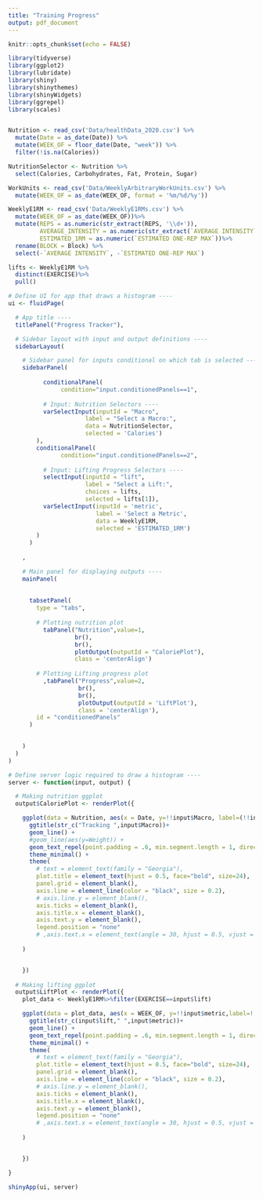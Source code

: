 ```yaml
---
title: "Training Progress"
output: pdf_document
---
```


```r
knitr::opts_chunk$set(echo = FALSE)
```


```r
library(tidyverse)
library(ggplot2)
library(lubridate)
library(shiny)
library(shinythemes)
library(shinyWidgets)
library(ggrepel)
library(scales)


Nutrition <- read_csv('Data/healthData_2020.csv') %>%
  mutate(Date = as_date(Date)) %>%
  mutate(WEEK_OF = floor_date(Date, "week")) %>%
  filter(!is.na(Calories))

NutritionSelector <- Nutrition %>%
  select(Calories, Carbohydrates, Fat, Protein, Sugar)

WorkUnits <- read_csv('Data/WeeklyArbitraryWorkUnits.csv') %>%
  mutate(WEEK_OF = as_date(WEEK_OF, format = '%m/%d/%y'))

WeeklyE1RM <- read_csv('Data/WeeklyE1RMs.csv') %>%
  mutate(WEEK_OF = as_date(WEEK_OF))%>%
  mutate(REPS = as.numeric(str_extract(REPS, '\\d+')),
         AVERAGE_INTENSITY = as.numeric(str_extract(`AVERAGE INTENSITY`, '\\d+'))/100,
         ESTIMATED_1RM = as.numeric(`ESTIMATED ONE-REP MAX`))%>%
  rename(BLOCK = Block) %>%
  select(-`AVERAGE INTENSITY`, -`ESTIMATED ONE-REP MAX`)

lifts <- WeeklyE1RM %>%
  distinct(EXERCISE)%>%
  pull()
```

```r
# Define UI for app that draws a histogram ----
ui <- fluidPage(

  # App title ----
  titlePanel("Progress Tracker"),

  # Sidebar layout with input and output definitions ----
  sidebarLayout(

    # Sidebar panel for inputs conditional on which tab is selected ----
    sidebarPanel(
      
          conditionalPanel(
               condition="input.conditionedPanels==1",
    
          # Input: Nutrition Selectors ----
          varSelectInput(inputId = "Macro",
                      label = "Select a Macro:",
                      data = NutritionSelector,
                      selected = 'Calories')
        ),
        conditionalPanel(
               condition="input.conditionedPanels==2",
    
          # Input: Lifting Progress Selectors ----
          selectInput(inputId = "lift",
                      label = "Select a Lift:",
                      choices = lifts,
                      selected = lifts[1]),
          varSelectInput(inputId = 'metric',
                         label = 'Select a Metric',
                         data = WeeklyE1RM,
                         selected = 'ESTIMATED_1RM')
        )
      )
     
    ,

    # Main panel for displaying outputs ----
    mainPanel(
      
      
      tabsetPanel(
        type = "tabs",
        
        # Plotting nutrition plot
          tabPanel("Nutrition",value=1,
                   br(),
                   br(),
                   plotOutput(outputId = "CaloriePlot"),
                   class = 'centerAlign')
        
        # Plotting Lifting progress plot
          ,tabPanel("Progress",value=2,
                    br(),
                    br(),
                    plotOutput(outputId = 'LiftPlot'),
                    class = 'centerAlign'),
        id = "conditionedPanels"
      )

      
    )
  )
)
```

```r
# Define server logic required to draw a histogram ----
server <- function(input, output) {

  # Making nutrition ggplot
  output$CaloriePlot <- renderPlot({

    ggplot(data = Nutrition, aes(x = Date, y=!!input$Macro, label=(!!input$Macro))) +
      ggtitle(str_c("Tracking ",input$Macro))+
      geom_line() +
      #geom_line(aes(y=Weight)) +
      geom_text_repel(point.padding = .6, min.segment.length = 1, direction = "y") +
      theme_minimal() +
      theme(
        # text = element_text(family = "Georgia"),
        plot.title = element_text(hjust = 0.5, face="bold", size=24),
        panel.grid = element_blank(),
        axis.line = element_line(color = "black", size = 0.2),
        # axis.line.y = element_blank(),
        axis.ticks = element_blank(),
        axis.title.x = element_blank(),
        axis.text.y = element_blank(),
        legend.position = "none"
        # ,axis.text.x = element_text(angle = 30, hjust = 0.5, vjust = 0.3),
        
    )


    })
  
  # Making lifting ggplot
  output$LiftPlot <- renderPlot({
    plot_data <- WeeklyE1RM%>%filter(EXERCISE==input$lift)

    ggplot(data = plot_data, aes(x = WEEK_OF, y=!!input$metric,label=!!input$metric)) +
      ggtitle(str_c(input$lift," ",input$metric))+
      geom_line() +
      geom_text_repel(point.padding = .6, min.segment.length = 1, direction = "y") +
      theme_minimal() +
      theme(
        # text = element_text(family = "Georgia"),
        plot.title = element_text(hjust = 0.5, face="bold", size=24),
        panel.grid = element_blank(),
        axis.line = element_line(color = "black", size = 0.2),
        # axis.line.y = element_blank(),
        axis.ticks = element_blank(),
        axis.title.x = element_blank(),
        axis.text.y = element_blank(),
        legend.position = "none"
        # ,axis.text.x = element_text(angle = 30, hjust = 0.5, vjust = 0.3),
        
    )


    })

}
```

```r
shinyApp(ui, server)
```

 
